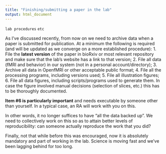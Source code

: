 ```yaml
---
title: "Finishing/submitting a paper in the lab"
output: html_document
---
```



`lab procedures` `etc`

As I've discussed recently, from now on we need to archive data when a paper is submitted for publication. At a minimum the following is required (and will be updated as we converge on a more established procedure):
1. File the **latest version** of the paper in bioRxiv or most relevant repository and make sure that the lab's website has a link to that version;
2. File all data (fMRI and behavior) in our system (not in a personal account/directory);
3. Archive all data in OpenfMRI or other acceptable public format;
4. File all the processing programs, including versions used;
5. File all illustration figures;
6. File all data figures, including scripts/programs used to generate them. In case the figure involved manual decisions (selection of slices, etc.) this has to be thoroughly documented.

**Item $\textbf{#6}$ is particularly important** and needs executable by someone other than yourself. In a typical case, an RA will work with you on this.

In other words, it no longer suffices to have "all the data backed up". We need to collectively work on this so as to attain better levels of reproducibility: can someone actually reproduce the work that you did?

Finally, not that while before this was encouraged, now it is absolutely mandatory and part of working in the lab. Science is moving fast and we've been lagging behind for too long.
